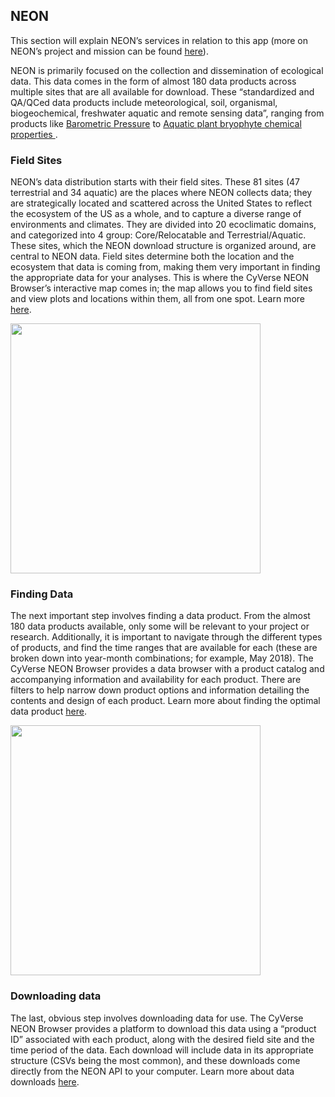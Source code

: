 ## NEON

This section will explain NEON's services in relation to this app (more on NEON's project and mission can be found <a id='about_NEON' href='#' class='action-button'>here</a>). 

NEON is primarily focused on the collection and dissemination of ecological data. This data comes in the form of almost 180 data products across multiple sites that are all available for download. These "standardized and QA/QCed data products include meteorological, soil, organismal, biogeochemical, freshwater aquatic and remote sensing data", ranging from products like <a href='http://data.neonscience.org/data-product-view?dpCode=DP1.00004.001' target='_blank'>Barometric Pressure</a> to <a href='http://data.neonscience.org/data-product-view?dpCode=DP1.20063.001' target='_blank'>Aquatic plant bryophyte chemical properties </a>.

### Field Sites
NEON's data distribution starts with their field sites. These 81 sites (47 terrestrial and 34 aquatic) are the places where NEON collects data; they are strategically located and scattered across the United States to reflect the ecosystem of the US as a whole, and to capture a diverse range of environments and climates. They are divided into 20 ecoclimatic domains, and categorized into 4 group: Core/Relocatable and Terrestrial/Aquatic. These sites, which the NEON download structure is organized around, are central to NEON data. Field sites determine both the location and the ecosystem that data is coming from, making them very important in finding the appropriate data for your analyses. This is where the CyVerse NEON Browser's interactive map comes in; the map allows you to find field sites and view plots and locations within them, all from one spot. Learn more <a id='help_map2' href='#' class='action-button'>here</a>.

<img src='https://www.neonscience.org/sites/default/files/styles/fullwidth/public/image-content-images/2016_NEONBattelleDomainOverview-web.png?itok=WfKIIINK' height='400'>

### Finding Data
The next important step involves finding a data product. From the almost 180 data products available, only some will be relevant to your project or research. Additionally, it is important to navigate through the different types of products, and find the time ranges that are available for each (these are broken down into year-month combinations; for example, May 2018). The CyVerse NEON Browser provides a data browser with a product catalog and accompanying information and availability for each product. There are filters to help narrow down product options and information detailing the contents and design of each product. Learn more about finding the optimal data product <a id='help_browse2' href='#' class='action-button'>here</a>.

<img src='https://pbs.twimg.com/media/DnogR7tW0AAuZ2t.jpg' height='400'>

### Downloading data

The last, obvious step involves downloading data for use. The CyVerse NEON Browser provides a platform to download this data using a "product ID" associated with each product, along with the desired field site and the time period of the data. Each download will include data in its appropriate structure (CSVs being the most common), and these downloads come directly from the NEON API to your computer. Learn more about data downloads <a id='help_download2' href='#' class='action-button'>here</a>.
